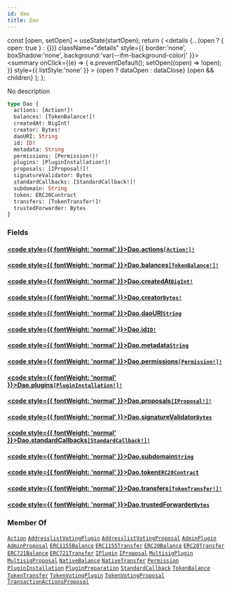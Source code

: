 ```yaml
---
id: dao
title: Dao
---
```









  const [open, setOpen] = useState(startOpen);
  return (
    <details {...(open ? { open: true } : {})} className="details" style={{ border:'none', boxShadow:'none', background:'var(--ifm-background-color)' }}>
      <summary
        onClick={(e) => {
          e.preventDefault();
          setOpen((open) => !open);
        }}
        style={{ listStyle:'none' }}
      >
      {open ? dataOpen : dataClose}
      </summary>
      {open && children}
    </details>
  );
};








No description


```graphql
type Dao {
  actions: [Action!]!
  balances: [TokenBalance!]!
  createdAt: BigInt!
  creator: Bytes!
  daoURI: String
  id: ID!
  metadata: String
  permissions: [Permission!]!
  plugins: [PluginInstallation!]!
  proposals: [IProposal!]!
  signatureValidator: Bytes
  standardCallbacks: [StandardCallback!]!
  subdomain: String
  token: ERC20Contract
  transfers: [TokenTransfer!]!
  trustedForwarder: Bytes
}
```




### Fields

#### [<code style={{ fontWeight: 'normal' }}>Dao.<b>actions</b></code>](#)<Bullet />[`[Action!]!`](/docs/subgraph/reference-guide/objects/action) <Badge class="badge badge--secondary" text="non-null"/> <Badge class="badge badge--secondary" text="object"/> 
> 
> 
> 
> 

#### [<code style={{ fontWeight: 'normal' }}>Dao.<b>balances</b></code>](#)<Bullet />[`[TokenBalance!]!`](/docs/subgraph/reference-guide/interfaces/token-balance) <Badge class="badge badge--secondary" text="non-null"/> <Badge class="badge badge--secondary" text="interface"/> 
> 
> 
> 
> 

#### [<code style={{ fontWeight: 'normal' }}>Dao.<b>createdAt</b></code>](#)<Bullet />[`BigInt!`](/docs/subgraph/reference-guide/scalars/big-int) <Badge class="badge badge--secondary" text="non-null"/> <Badge class="badge badge--secondary" text="scalar"/> 
> 
> 
> 
> 

#### [<code style={{ fontWeight: 'normal' }}>Dao.<b>creator</b></code>](#)<Bullet />[`Bytes!`](/docs/subgraph/reference-guide/scalars/bytes) <Badge class="badge badge--secondary" text="non-null"/> <Badge class="badge badge--secondary" text="scalar"/> 
> 
> 
> 
> 

#### [<code style={{ fontWeight: 'normal' }}>Dao.<b>daoURI</b></code>](#)<Bullet />[`String`](/docs/subgraph/reference-guide/scalars/string) <Badge class="badge badge--secondary" text="scalar"/> 
> 
> 
> 
> 

#### [<code style={{ fontWeight: 'normal' }}>Dao.<b>id</b></code>](#)<Bullet />[`ID!`](/docs/subgraph/reference-guide/scalars/id) <Badge class="badge badge--secondary" text="non-null"/> <Badge class="badge badge--secondary" text="scalar"/> 
> 
> 
> 
> 

#### [<code style={{ fontWeight: 'normal' }}>Dao.<b>metadata</b></code>](#)<Bullet />[`String`](/docs/subgraph/reference-guide/scalars/string) <Badge class="badge badge--secondary" text="scalar"/> 
> 
> 
> 
> 

#### [<code style={{ fontWeight: 'normal' }}>Dao.<b>permissions</b></code>](#)<Bullet />[`[Permission!]!`](/docs/subgraph/reference-guide/objects/permission) <Badge class="badge badge--secondary" text="non-null"/> <Badge class="badge badge--secondary" text="object"/> 
> 
> 
> 
> 

#### [<code style={{ fontWeight: 'normal' }}>Dao.<b>plugins</b></code>](#)<Bullet />[`[PluginInstallation!]!`](/docs/subgraph/reference-guide/objects/plugin-installation) <Badge class="badge badge--secondary" text="non-null"/> <Badge class="badge badge--secondary" text="object"/> 
> 
> 
> 
> 

#### [<code style={{ fontWeight: 'normal' }}>Dao.<b>proposals</b></code>](#)<Bullet />[`[IProposal!]!`](/docs/subgraph/reference-guide/interfaces/iproposal) <Badge class="badge badge--secondary" text="non-null"/> <Badge class="badge badge--secondary" text="interface"/> 
> 
> 
> 
> 

#### [<code style={{ fontWeight: 'normal' }}>Dao.<b>signatureValidator</b></code>](#)<Bullet />[`Bytes`](/docs/subgraph/reference-guide/scalars/bytes) <Badge class="badge badge--secondary" text="scalar"/> 
> 
> 
> 
> 

#### [<code style={{ fontWeight: 'normal' }}>Dao.<b>standardCallbacks</b></code>](#)<Bullet />[`[StandardCallback!]!`](/docs/subgraph/reference-guide/objects/standard-callback) <Badge class="badge badge--secondary" text="non-null"/> <Badge class="badge badge--secondary" text="object"/> 
> 
> 
> 
> 

#### [<code style={{ fontWeight: 'normal' }}>Dao.<b>subdomain</b></code>](#)<Bullet />[`String`](/docs/subgraph/reference-guide/scalars/string) <Badge class="badge badge--secondary" text="scalar"/> 
> 
> 
> 
> 

#### [<code style={{ fontWeight: 'normal' }}>Dao.<b>token</b></code>](#)<Bullet />[`ERC20Contract`](/docs/subgraph/reference-guide/objects/erc20-contract) <Badge class="badge badge--secondary" text="object"/> 
> 
> 
> 
> 

#### [<code style={{ fontWeight: 'normal' }}>Dao.<b>transfers</b></code>](#)<Bullet />[`[TokenTransfer!]!`](/docs/subgraph/reference-guide/interfaces/token-transfer) <Badge class="badge badge--secondary" text="non-null"/> <Badge class="badge badge--secondary" text="interface"/> 
> 
> 
> 
> 

#### [<code style={{ fontWeight: 'normal' }}>Dao.<b>trustedForwarder</b></code>](#)<Bullet />[`Bytes`](/docs/subgraph/reference-guide/scalars/bytes) <Badge class="badge badge--secondary" text="scalar"/> 
> 
> 
> 
> 





### Member Of

[`Action`](/docs/subgraph/reference-guide/objects/action)  <Badge class="badge badge--secondary" text="object"/><Bullet />[`AddresslistVotingPlugin`](/docs/subgraph/reference-guide/objects/addresslist-voting-plugin)  <Badge class="badge badge--secondary" text="object"/><Bullet />[`AddresslistVotingProposal`](/docs/subgraph/reference-guide/objects/addresslist-voting-proposal)  <Badge class="badge badge--secondary" text="object"/><Bullet />[`AdminPlugin`](/docs/subgraph/reference-guide/objects/admin-plugin)  <Badge class="badge badge--secondary" text="object"/><Bullet />[`AdminProposal`](/docs/subgraph/reference-guide/objects/admin-proposal)  <Badge class="badge badge--secondary" text="object"/><Bullet />[`ERC1155Balance`](/docs/subgraph/reference-guide/objects/erc1155-balance)  <Badge class="badge badge--secondary" text="object"/><Bullet />[`ERC1155Transfer`](/docs/subgraph/reference-guide/objects/erc1155-transfer)  <Badge class="badge badge--secondary" text="object"/><Bullet />[`ERC20Balance`](/docs/subgraph/reference-guide/objects/erc20-balance)  <Badge class="badge badge--secondary" text="object"/><Bullet />[`ERC20Transfer`](/docs/subgraph/reference-guide/objects/erc20-transfer)  <Badge class="badge badge--secondary" text="object"/><Bullet />[`ERC721Balance`](/docs/subgraph/reference-guide/objects/erc721-balance)  <Badge class="badge badge--secondary" text="object"/><Bullet />[`ERC721Transfer`](/docs/subgraph/reference-guide/objects/erc721-transfer)  <Badge class="badge badge--secondary" text="object"/><Bullet />[`IPlugin`](/docs/subgraph/reference-guide/interfaces/iplugin)  <Badge class="badge badge--secondary" text="interface"/><Bullet />[`IProposal`](/docs/subgraph/reference-guide/interfaces/iproposal)  <Badge class="badge badge--secondary" text="interface"/><Bullet />[`MultisigPlugin`](/docs/subgraph/reference-guide/objects/multisig-plugin)  <Badge class="badge badge--secondary" text="object"/><Bullet />[`MultisigProposal`](/docs/subgraph/reference-guide/objects/multisig-proposal)  <Badge class="badge badge--secondary" text="object"/><Bullet />[`NativeBalance`](/docs/subgraph/reference-guide/objects/native-balance)  <Badge class="badge badge--secondary" text="object"/><Bullet />[`NativeTransfer`](/docs/subgraph/reference-guide/objects/native-transfer)  <Badge class="badge badge--secondary" text="object"/><Bullet />[`Permission`](/docs/subgraph/reference-guide/objects/permission)  <Badge class="badge badge--secondary" text="object"/><Bullet />[`PluginInstallation`](/docs/subgraph/reference-guide/objects/plugin-installation)  <Badge class="badge badge--secondary" text="object"/><Bullet />[`PluginPreparation`](/docs/subgraph/reference-guide/objects/plugin-preparation)  <Badge class="badge badge--secondary" text="object"/><Bullet />[`StandardCallback`](/docs/subgraph/reference-guide/objects/standard-callback)  <Badge class="badge badge--secondary" text="object"/><Bullet />[`TokenBalance`](/docs/subgraph/reference-guide/interfaces/token-balance)  <Badge class="badge badge--secondary" text="interface"/><Bullet />[`TokenTransfer`](/docs/subgraph/reference-guide/interfaces/token-transfer)  <Badge class="badge badge--secondary" text="interface"/><Bullet />[`TokenVotingPlugin`](/docs/subgraph/reference-guide/objects/token-voting-plugin)  <Badge class="badge badge--secondary" text="object"/><Bullet />[`TokenVotingProposal`](/docs/subgraph/reference-guide/objects/token-voting-proposal)  <Badge class="badge badge--secondary" text="object"/><Bullet />[`TransactionActionsProposal`](/docs/subgraph/reference-guide/objects/transaction-actions-proposal)  <Badge class="badge badge--secondary" text="object"/>

